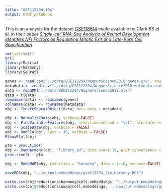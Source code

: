 ```yaml
---
title: "GSE112294 10x"
output: html_notebook
---
```


This is an analysis for the dataset [GSE118614](https://www.ncbi.nlm.nih.gov/geo/query/acc.cgi?acc=GSE118614) made available by Clark BS et al. in their paper [_Single-cell RNA-Seq Analysis of Retinal Development Identifies NFI Factors as Regulating Mitotic Exit and Late-Born Cell Specification_](https://www.sciencedirect.com/science/article/abs/pii/S0896627319303459).



```r
rm(list=ls())
gc()
library(Matrix)
library(harmony)
library(Seurat)
```

```r
genes <- read.csv("../data/GSE112294/WagnerScience2018_genes.csv", row.names = 1)
metadata <- read.csv("../data/GSE112294/WagnerScience2018_metadata.csv", row.names = 1)
data <- readMM("../data/GSE112294/WagnerScience2018.mtx")
data = t(data)
rownames(data) <- rownames(genes)
colnames(data) <- rownames(metadata)
obj <- CreateSeuratObject(data, meta.data = metadata)
```


```r
obj <- NormalizeData(obj, verbose=FALSE)
obj <- FindVariableFeatures(obj, selection.method = "vst", nfeatures = 2000, verbose=FALSE)
obj <- ScaleData(obj, verbose = FALSE)
obj <- RunPCA(obj, npcs = 30, verbose = FALSE)
ElbowPlot(obj)
```


```r
ptm = proc.time()
obj <- RunHarmony(obj, "library_id", dims.use=1:10, plot_convergence = TRUE)
proc.time() - ptm
```


```r
obj <- RunUMAP(obj, reduction = "harmony", dims = 1:10, verbose=FALSE)
```

```r
saveRDS(obj, "../output-embeddings/gse112294_lib_harmony.RDS")
```

```r
write.csv(obj@reductions$harmony@cell.embeddings, '../output-embeddings/gse112294_lib_harmony.csv')
write.csv(obj@reductions$umap@cell.embeddings, '../output-embeddings/gse112294_lib_harmony_umap.csv')
```

